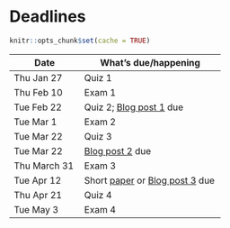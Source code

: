 # Deadlines {- #deadlines}

```r
knitr::opts_chunk$set(cache = TRUE)
```

| Date      | What's due/happening |
|-----------|----------------------|
| Thu Jan 27   | Quiz 1 |
| Thu Feb 10 | Exam 1 |
| Tue Feb 22  | Quiz 2; [Blog post 1](blog-assignment.html) due |
| Tue Mar 1  | Exam 2 |
| Tue Mar 22  | Quiz 3 |
| Tue Mar 22 |  [Blog post 2](blog-assignment.html) due |
| Thu March 31 | Exam 3               |
| Tue Apr 12 | Short [paper](paper-assignment.html) or [Blog post 3](blog-assignment.html) due |
| Thu Apr 21 | Quiz 4 |
| Tue May 3  | Exam 4 |